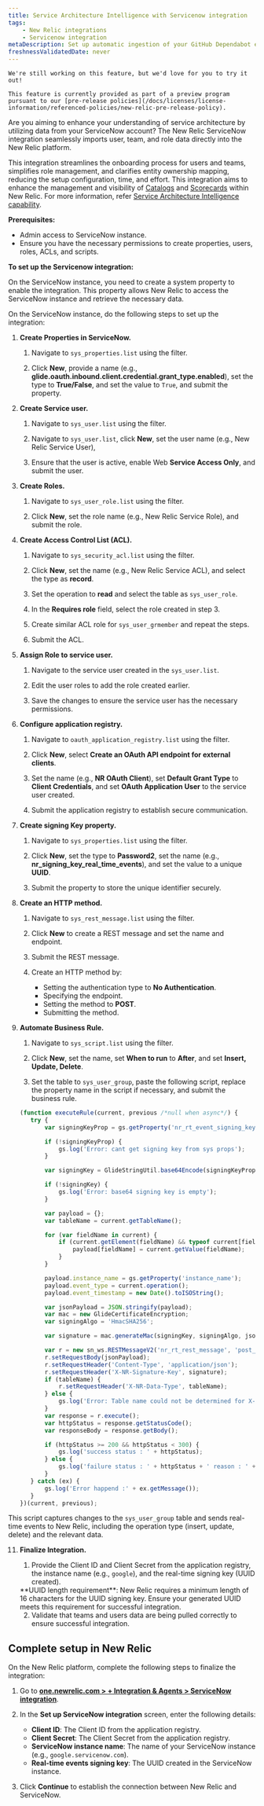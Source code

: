 ```yaml
---
title: Service Architecture Intelligence with Servicenow integration
tags:
    - New Relic integrations
    - Servicenow integration
metaDescription: Set up automatic ingestion of your GitHub Dependabot events by using webhook for ongoing ingestion.
freshnessValidatedDate: never
---
```


<Callout title="PREVIEW">

    We're still working on this feature, but we'd love for you to try it out!

    This feature is currently provided as part of a preview program pursuant to our [pre-release policies](/docs/licenses/license-information/referenced-policies/new-relic-pre-release-policy).
</Callout>


Are you aiming to enhance your understanding of service architecture by utilizing data from your ServiceNow account? The New Relic ServiceNow integration seamlessly imports user, team, and role data directly into the New Relic platform.

This integration streamlines the onboarding process for users and teams, simplifies role management, and clarifies entity ownership mapping, reducing the setup configuration, time, and effort. This integration aims to enhance the management and visibility of [Catalogs](/docs/service-architecture-intelligence/catalogs/catalogs) and [Scorecards](/docs/service-architecture-intelligence/scorecards/getting-started) within New Relic. For more information, refer [Service Architecture Intelligence capability](/docs/service-architecture-intelligence/getting-started). 


**Prerequisites:**

* Admin access to ServiceNow instance.
* Ensure you have the necessary permissions to create properties, users, roles, ACLs, and scripts.


**To set up the Servicenow integration:**

On the ServiceNow instance, you need to create a system property to enable the integration. This property allows New Relic to access the ServiceNow instance and retrieve the necessary data. 

On the ServiceNow instance, do the following steps to set up the integration:

1. **Create Properties in ServiceNow.**

    1. Navigate to `sys_properties.list` using the filter.
    
    2. Click **New**, provide a name (e.g., **glide.oauth.inbound.client.credential.grant_type.enabled**), set the type to **True/False**, and set the value to `True`, and submit the property.

2. **Create Service user.**

    1. Navigate to `sys_user.list` using the filter.
    
    2. Navigate to `sys_user.list`, click **New**, set the user name (e.g., New Relic Service User), 
    
    3. Ensure that the user is active, enable Web **Service Access Only**, and submit the user.

3. **Create Roles.**

    1. Navigate to `sys_user_role.list` using the filter.
    
    2. Click **New**, set the role name (e.g., New Relic Service Role), and submit the role.

4. **Create Access Control List (ACL).**

    1. Navigate to `sys_security_acl.list` using the filter.
    
    2. Click **New**, set the name (e.g., New Relic Service ACL), and select the type as **record**.
    
    3. Set the operation to **read** and select the table as `sys_user_role`.
    
    4. In the **Requires role** field, select the role created in step 3.
    
    5. Create similar ACL role for `sys_user_grmember` and repeat the steps.
    
    6. Submit the ACL.

5. **Assign Role to service user.**

    1. Navigate to the service user created in the `sys_user.list`.
    
    2. Edit the user roles to add the role created earlier.
    
    3. Save the changes to ensure the service user has the necessary permissions.

6. **Configure application registry.**

    1. Navigate to `oauth_application_registry.list` using the filter.
    
    2. Click **New**, select **Create an OAuth API endpoint for external clients**.
    
    3. Set the name (e.g., **NR OAuth Client**), set **Default Grant Type** to **Client Credentials**, and set **OAuth Application User** to the service user created.
    
    4. Submit the application registry to establish secure communication.

7. **Create signing Key property.**

    1. Navigate to `sys_properties.list` using the filter.
    
    2. Click **New**, set the type to **Password2**, set the name (e.g., **nr_signing_key_real_time_events**), and set the value to a unique **UUID**.
    
    3. Submit the property to store the unique identifier securely.

8. **Create an HTTP method.**

    1. Navigate to `sys_rest_message.list` using the filter.
    
    2. Click **New** to create a REST message and set the name and endpoint.
    
    3. Submit the REST message.
    
    4. Create an HTTP method by:
        - Setting the authentication type to **No Authentication**.
        - Specifying the endpoint.
        - Setting the method to **POST**.
        - Submitting the method.

10. **Automate Business Rule.**

    1. Navigate to `sys_script.list` using the filter.
    
    2. Click **New**, set the name, set **When to run** to **After**, and set **Insert, Update, Delete**.
    
    3. Set the table to `sys_user_group`, paste the following script, replace the property name in the script if necessary, and submit the business rule.
     ```javascript
    (function executeRule(current, previous /*null when async*/) {
        try {
            var signingKeyProp = gs.getProperty('nr_rt_event_signing_key');

            if (!signingKeyProp) {
                gs.log('Error: cant get signing key from sys props');
            }

            var signingKey = GlideStringUtil.base64Encode(signingKeyProp);

            if (!signingKey) {
                gs.log('Error: base64 signing key is empty');
            }

            var payload = {};
            var tableName = current.getTableName();

            for (var fieldName in current) {
                if (current.getElement(fieldName) && typeof current[fieldName] !== 'function') {
                    payload[fieldName] = current.getValue(fieldName);
                }
            }

            payload.instance_name = gs.getProperty('instance_name');
            payload.event_type = current.operation();
            payload.event_timestamp = new Date().toISOString();

            var jsonPayload = JSON.stringify(payload);
            var mac = new GlideCertificateEncryption;
            var signingAlgo = 'HmacSHA256';

            var signature = mac.generateMac(signingKey, signingAlgo, jsonPayload);

            var r = new sn_ws.RESTMessageV2('nr_rt_rest_message', 'post_nr_rt_message');
            r.setRequestBody(jsonPayload);
            r.setRequestHeader('Content-Type', 'application/json');
            r.setRequestHeader('X-NR-Signature-Key', signature);
            if (tableName) {
                r.setRequestHeader('X-NR-Data-Type', tableName);
            } else {
                gs.log('Error: Table name could not be determined for X-NR-Data-Type header.');
            }
            var response = r.execute();
            var httpStatus = response.getStatusCode();
            var responseBody = response.getBody();

            if (httpStatus >= 200 && httpStatus < 300) {
                gs.log('success status : ' + httpStatus);
            } else {
                gs.log('failure status : ' + httpStatus + ' reason : ' + responseBody);
            }
        } catch (ex) {
            gs.log('Error happend :' + ex.getMessage());
        }
    })(current, previous);    
    ```

This script captures changes to the `sys_user_group` table and sends real-time events to New Relic, including the operation type (insert, update, delete) and the relevant data.

11. **Finalize Integration.**

    1. Provide the Client ID and Client Secret from the application registry, the instance name (e.g., `google`), and the real-time signing key (UUID created).
    
    <Callout variant="important">
    **UUID length requirement**: New Relic requires a minimum length of 16 characters for the UUID signing key. Ensure your generated UUID meets this requirement for successful integration.
    </Callout>
    
    2. Validate that teams and users data are being pulled correctly to ensure successful integration.

## Complete setup in New Relic

On the New Relic platform, complete the following steps to finalize the integration:

1. Go to **[one.newrelic.com > + Integration & Agents > ServiceNow integration](https://one.newrelic.com/marketplace/install-data-source?state=9306060d-b674-b245-083e-ff8d42765e0d)**.

2. In the **Set up ServiceNow integration** screen, enter the following details:

    - **Client ID**: The Client ID from the application registry.
    - **Client Secret**: The Client Secret from the application registry.
    - **ServiceNow instance name**: The name of your ServiceNow instance (e.g., `google.servicenow.com`).
    - **Real-time events signing key**: The UUID created in the ServiceNow instance.

3. Click **Continue** to establish the connection between New Relic and ServiceNow.

